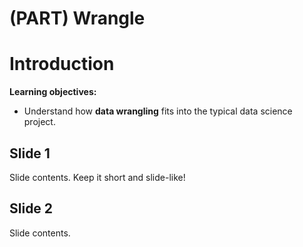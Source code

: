 # (PART) Wrangle {-}

# Introduction

**Learning objectives:**

- Understand how **data wrangling** fits into the typical data science project.

## Slide 1

Slide contents. 
Keep it short and slide-like!

## Slide 2

Slide contents.
